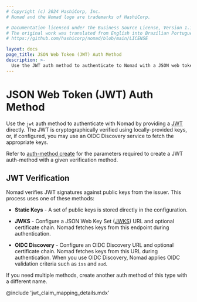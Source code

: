 ```yaml
---
# Copyright (c) 2024 HashiCorp, Inc.
# Nomad and the Nomad logo are trademarks of HashiCorp.

# Documentation licensed under the Business Source License, Version 1.1.
# The original work was translated from English into Brazilian Portuguese.
# https://github.com/hashicorp/nomad/blob/main/LICENSE

layout: docs
page_title: JSON Web Token (JWT) Auth Method
description: >-
  Use the JWT auth method to authenticate to Nomad with a JSON web token and receive an ACL token with privileges based on JWT identity attributes. Learn how to configure the auth method parameters using this reference page and example configuration.
---
```


# JSON Web Token (JWT) Auth Method

Use the `jwt` auth method to authenticate with Nomad by providing a
[JWT](https://en.wikipedia.org/wiki/JSON_Web_Token) directly. The JWT is
cryptographically verified using locally-provided keys, or, if configured, you may use an
OIDC Discovery service to fetch the appropriate keys.

Refer to [auth-method create] for the parameters required to create a JWT auth-method with a given verification method.

## JWT Verification

Nomad verifies JWT signatures against public keys from the issuer. This
process uses one of these methods:

- **Static Keys** - A set of public keys is stored directly in the
  configuration.

- **JWKS** - Configure a JSON Web Key Set ([JWKS](https://tools.ietf.org/html/rfc7517))
  URL and optional certificate chain. Nomad fetches keys from
  this endpoint during authentication.

- **OIDC Discovery** - Configure an OIDC Discovery URL and optional certificate chain. Nomad fetches keys from this URL during authentication. When you use OIDC Discovery, Nomad applies OIDC validation criteria such as `iss` and `aud`.

If you need multiple methods, create another auth method of this type
with a different name.

@include 'jwt_claim_mapping_details.mdx'

[auth-method create]: /nomad/docs/commands/acl/auth-method/create
